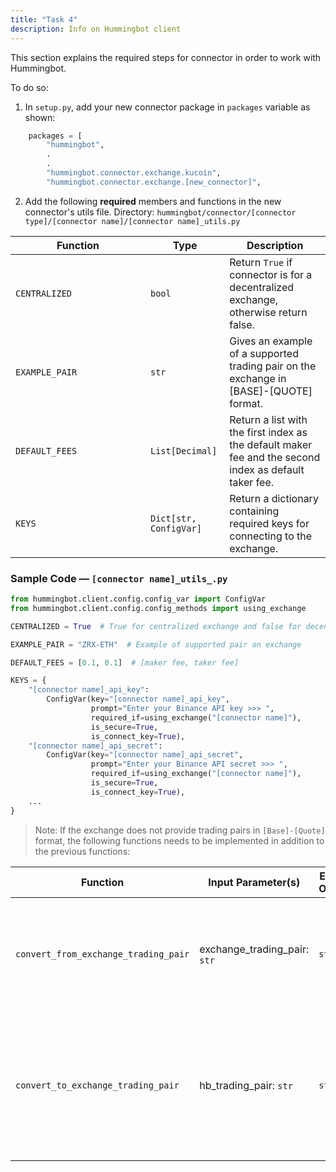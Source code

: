 ```yaml
---
title: "Task 4"
description: Info on Hummingbot client
---
```


This section explains the required steps for connector in order to work with Hummingbot.

To do so:

1. In `setup.py`, add your new connector package in `packages` variable as shown:

```python
    packages = [
        "hummingbot",
        .
        .
        "hummingbot.connector.exchange.kucoin",
        "hummingbot.connector.exchange.[new_connector]",
```

2. Add the following **required** members and functions in the new connector's utils file. Directory: `hummingbot/connector/[connector type]/[connector name]/[connector name]_utils.py`

| Function<div style="width:200px"/> | Type                   | Description                                                                                            |
| ---------------------------------- | ---------------------- | ------------------------------------------------------------------------------------------------------ |
| `CENTRALIZED`                      | `bool`                 | Return `True` if connector is for a decentralized exchange, otherwise return false.                    |
| `EXAMPLE_PAIR`                     | `str`                  | Gives an example of a supported trading pair on the exchange in [BASE]-[QUOTE] format.                 |
| `DEFAULT_FEES`                     | `List[Decimal]`        | Return a list with the first index as the default maker fee and the second index as default taker fee. |
| `KEYS`                             | `Dict[str, ConfigVar]` | Return a dictionary containing required keys for connecting to the exchange.                           |

### Sample Code — `[connector name]_utils_.py`

```python
from hummingbot.client.config.config_var import ConfigVar
from hummingbot.client.config.config_methods import using_exchange

CENTRALIZED = True  # True for centralized exchange and false for decentralized exchange

EXAMPLE_PAIR = "ZRX-ETH"  # Example of supported pair on exchange

DEFAULT_FEES = [0.1, 0.1]  # [maker fee, taker fee]

KEYS = {
    "[connector name]_api_key":
        ConfigVar(key="[connector name]_api_key",
                  prompt="Enter your Binance API key >>> ",
                  required_if=using_exchange("[connector name]"),
                  is_secure=True,
                  is_connect_key=True),
    "[connector name]_api_secret":
        ConfigVar(key="[connector name]_api_secret",
                  prompt="Enter your Binance API secret >>> ",
                  required_if=using_exchange("[connector name]"),
                  is_secure=True,
                  is_connect_key=True),
    ...
}
```

> Note: If the exchange does not provide trading pairs in `[Base]-[Quote]` format, the following functions needs to be implemented in addition to the previous functions:

| Function<div style="width:200px"/>   | Input Parameter(s)           | Expected Output(s) | Description                                                                                                     |
| ------------------------------------ | ---------------------------- | ------------------ | --------------------------------------------------------------------------------------------------------------- |
| `convert_from_exchange_trading_pair` | exchange_trading_pair: `str` | `str`              | Converts the exchange's trading pair to `[Base]-[Quote]` formats and return the output.                         |
| `convert_to_exchange_trading_pair`   | hb_trading_pair: `str`       | `str`              | Converts HB's `[Base]-[Quote]` trading pair format to the exchange's trading pair format and return the output. |
